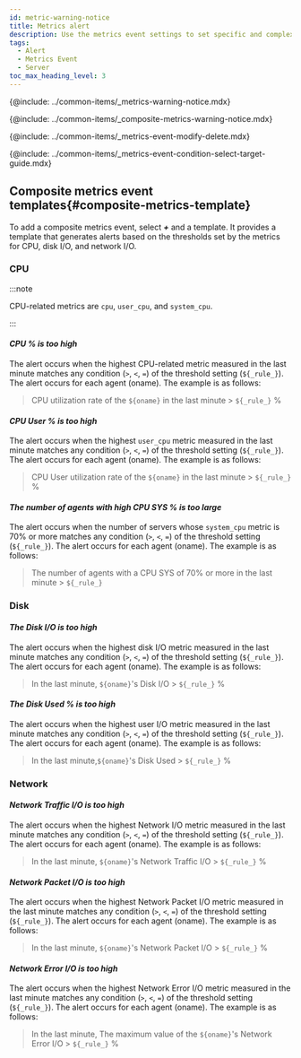 ```yaml
---
id: metric-warning-notice
title: Metrics alert
description: Use the metrics event settings to set specific and complex events.
tags:
  - Alert
  - Metrics Event
  - Server
toc_max_heading_level: 3
---
```


{@include: ../common-items/_metrics-warning-notice.mdx} 

{@include: ../common-items/_composite-metrics-warning-notice.mdx} 

{@include: ../common-items/_metrics-event-modify-delete.mdx}

{@include: ../common-items/_metrics-event-condition-select-target-guide.mdx}

## Composite metrics event templates{#composite-metrics-template}

To add a composite metrics event, select **_+_** <Cmdname sid="create_new_composite_mxql_event" className="uitext" /> and a template. It provides a template that generates alerts based on the thresholds set by the metrics for CPU, disk I/O, and network I/O. 

<ImgLang img='server-composite-metrics-template.png' desc='Server composite metrics event templates' />

### CPU

:::note 

CPU-related metrics are `cpu`, `user_cpu`, and `system_cpu`.

:::

#### **_CPU % is too high_**

The alert occurs when the highest CPU-related metric measured in the last minute matches any condition (`>`, `<`, `=`) of the threshold setting (`${_rule_}`). The alert occurs for each agent (oname). The <Cmdname sid="message" className="uitext" /> example is as follows:

> CPU utilization rate of the `${oname}` in the last minute > `${_rule_}` %

#### **_CPU User % is too high_**

The alert occurs when the highest `user_cpu` metric measured in the last minute matches any condition (`>`, `<`, `=`) of the threshold setting (`${_rule_}`). The alert occurs for each agent (oname). The <Cmdname sid="message" className="uitext" /> example is as follows:

> CPU User utilization rate of the `${oname}` in the last minute > `${_rule_} `%

#### **_The number of agents with high CPU SYS % is too large_**

The alert occurs when the number of servers whose `system_cpu` metric is 70% or more matches any condition (`>`, `<`, `=`) of the threshold setting (`${_rule_}`). The alert occurs for each agent (oname). The <Cmdname sid="message" className="uitext" /> example is as follows: 

> The number of agents with a CPU SYS of 70% or more in the last minute > `${_rule_}`

### Disk

#### **_The Disk I/O is too high_**

The alert occurs when the highest disk I/O metric measured in the last minute matches any condition (`>`, `<`, `=`) of the threshold setting (`${_rule_}`). The alert occurs for each agent (oname). The <Cmdname sid="message" className="uitext" /> example is as follows:

> In the last minute, `${oname}`'s Disk I/O > `${_rule_}` %

#### **_The Disk Used % is too high_**

The alert occurs when the highest user I/O metric measured in the last minute matches any condition (`>`, `<`, `=`) of the threshold setting (`${_rule_}`). The alert occurs for each agent (oname). The <Cmdname sid="message" className="uitext" /> example is as follows:

> In the last minute,`${oname}`'s Disk Used > `${_rule_}` %

### Network

#### **_Network Traffic I/O is too high_**

The alert occurs when the highest Network I/O metric measured in the last minute matches any condition (`>`, `<`, `=`) of the threshold setting (`${_rule_}`). The alert occurs for each agent (oname). The <Cmdname sid="message" className="uitext" /> example is as follows:

> In the last minute, `${oname}`'s Network Traffic I/O > `${_rule_}` %

#### **_Network Packet I/O is too high_**

The alert occurs when the highest Network Packet I/O metric measured in the last minute matches any condition (`>`, `<`, `=`) of the threshold setting (`${_rule_}`). The alert occurs for each agent (oname). The <Cmdname sid="message" className="uitext" /> example is as follows:

> In the last minute, `${oname}`'s Network Packet I/O > `${_rule_}` %

#### **_Network Error I/O is too high_**

The alert occurs when the highest Network Error I/O metric measured in the last minute matches any condition (`>`, `<`, `=`) of the threshold setting (`${_rule_}`). The alert occurs for each agent (oname). The <Cmdname sid="message" className="uitext" /> example is as follows:

>  In the last minute, The maximum value of the `${oname}`'s Network Error I/O > `${_rule_}` %
